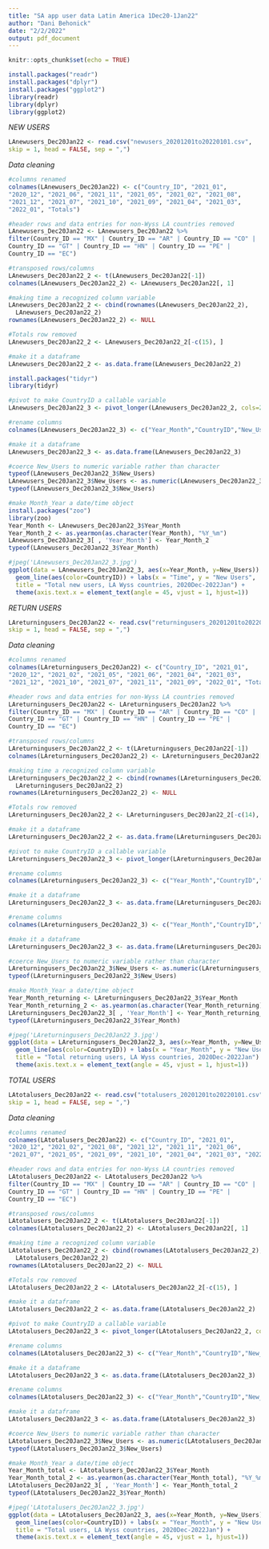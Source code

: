 ```yaml
---
title: "SA app user data Latin America 1Dec20-1Jan22"
author: "Dani Behonick"
date: "2/2/2022"
output: pdf_document
---
```


```r
knitr::opts_chunk$set(echo = TRUE)
```

```r
install.packages("readr")
install.packages("dplyr")
install.packages("ggplot2")
library(readr)
library(dplyr)
library(ggplot2)
```
*NEW USERS*
```r
LAnewusers_Dec20Jan22 <- read.csv("newusers_20201201to20220101.csv",
skip = 1, head = FALSE, sep = ",")
```

*Data cleaning*
```r
#columns renamed
colnames(LAnewusers_Dec20Jan22) <- c("Country_ID", "2021_01",
"2020_12", "2021_06", "2021_11", "2021_05", "2021_02", "2021_08",
"2021_12", "2021_07", "2021_10", "2021_09", "2021_04", "2021_03",
"2022_01", "Totals")

#header rows and data entries for non-Wyss LA countries removed
LAnewusers_Dec20Jan22 <- LAnewusers_Dec20Jan22 %>%
filter(Country_ID == "MX" | Country_ID == "AR" | Country_ID == "CO" |
Country_ID == "GT" | Country_ID == "HN" | Country_ID == "PE" |
Country_ID == "EC")

#transposed rows/columns
LAnewusers_Dec20Jan22_2 <- t(LAnewusers_Dec20Jan22[-1])
colnames(LAnewusers_Dec20Jan22_2) <- LAnewusers_Dec20Jan22[, 1]

#making time a recognized column variable
LAnewusers_Dec20Jan22_2 <- cbind(rownames(LAnewusers_Dec20Jan22_2), 
  LAnewusers_Dec20Jan22_2)
rownames(LAnewusers_Dec20Jan22_2) <- NULL

#Totals row removed
LAnewusers_Dec20Jan22_2 <- LAnewusers_Dec20Jan22_2[-c(15), ]

#make it a dataframe
LAnewusers_Dec20Jan22_2 <- as.data.frame(LAnewusers_Dec20Jan22_2)
```

```r
install.packages("tidyr")
library(tidyr)
```
```r
#pivot to make CountryID a callable variable
LAnewusers_Dec20Jan22_3 <- pivot_longer(LAnewusers_Dec20Jan22_2, cols=2:8, names_to = "Country", values_to = "New_users")

#rename columns
colnames(LAnewusers_Dec20Jan22_3) <- c("Year_Month","CountryID","New_Users")

#make it a dataframe
LAnewusers_Dec20Jan22_3 <- as.data.frame(LAnewusers_Dec20Jan22_3)
```

```r
#coerce New_Users to numeric variable rather than character
typeof(LAnewusers_Dec20Jan22_3$New_Users)
LAnewusers_Dec20Jan22_3$New_Users <- as.numeric(LAnewusers_Dec20Jan22_3$New_Users)
typeof(LAnewusers_Dec20Jan22_3$New_Users)

#make Month_Year a date/time object
install.packages("zoo")
library(zoo)
Year_Month <- LAnewusers_Dec20Jan22_3$Year_Month
Year_Month_2 <- as.yearmon(as.character(Year_Month), "%Y_%m")
LAnewusers_Dec20Jan22_3[ , 'Year_Month'] <- Year_Month_2
typeof(LAnewusers_Dec20Jan22_3$Year_Month)
```


```r
#jpeg('LAnewusers_Dec20Jan22_3.jpg')
ggplot(data = LAnewusers_Dec20Jan22_3, aes(x=Year_Month, y=New_Users)) + 
  geom_line(aes(color=CountryID)) + labs(x = "Time", y = "New Users", 
  title = "Total new users, LA Wyss countries, 2020Dec-2022Jan") + 
  theme(axis.text.x = element_text(angle = 45, vjust = 1, hjust=1))
```
*RETURN USERS*
```r
LAreturningusers_Dec20Jan22 <- read.csv("returningusers_20201201to20220101.csv",
skip = 1, head = FALSE, sep = ",")
```

*Data cleaning*
```r
#columns renamed
colnames(LAreturningusers_Dec20Jan22) <- c("Country_ID", "2021_01",
"2020_12", "2021_02", "2021_05", "2021_06", "2021_04", "2021_03",
"2021_12", "2021_10", "2021_07", "2021_11", "2021_09", "2022_01", "Totals")

#header rows and data entries for non-Wyss LA countries removed
LAreturningusers_Dec20Jan22 <- LAreturningusers_Dec20Jan22 %>%
filter(Country_ID == "MX" | Country_ID == "AR" | Country_ID == "CO" |
Country_ID == "GT" | Country_ID == "HN" | Country_ID == "PE" |
Country_ID == "EC")

#transposed rows/columns
LAreturningusers_Dec20Jan22_2 <- t(LAreturningusers_Dec20Jan22[-1])
colnames(LAreturningusers_Dec20Jan22_2) <- LAreturningusers_Dec20Jan22[, 1]

#making time a recognized column variable
LAreturningusers_Dec20Jan22_2 <- cbind(rownames(LAreturningusers_Dec20Jan22_2), 
  LAreturningusers_Dec20Jan22_2)
rownames(LAreturningusers_Dec20Jan22_2) <- NULL

#Totals row removed
LAreturningusers_Dec20Jan22_2 <- LAreturningusers_Dec20Jan22_2[-c(14), ]

#make it a dataframe
LAreturningusers_Dec20Jan22_2 <- as.data.frame(LAreturningusers_Dec20Jan22_2)

#pivot to make CountryID a callable variable
LAreturningusers_Dec20Jan22_3 <- pivot_longer(LAreturningusers_Dec20Jan22_2, cols=2:8, names_to = "Country", values_to = "New_users")

#rename columns
colnames(LAreturningusers_Dec20Jan22_3) <- c("Year_Month","CountryID","New_Users")

#make it a dataframe
LAreturningusers_Dec20Jan22_3 <- as.data.frame(LAreturningusers_Dec20Jan22_3)

#rename columns
colnames(LAreturningusers_Dec20Jan22_3) <- c("Year_Month","CountryID","New_Users")

#make it a dataframe
LAreturningusers_Dec20Jan22_3 <- as.data.frame(LAreturningusers_Dec20Jan22_3)

#coerce New_Users to numeric variable rather than character
LAreturningusers_Dec20Jan22_3$New_Users <- as.numeric(LAreturningusers_Dec20Jan22_3$New_Users)
typeof(LAreturningusers_Dec20Jan22_3$New_Users)

#make Month_Year a date/time object
Year_Month_returning <- LAreturningusers_Dec20Jan22_3$Year_Month
Year_Month_returning_2 <- as.yearmon(as.character(Year_Month_returning), "%Y_%m")
LAreturningusers_Dec20Jan22_3[ , 'Year_Month'] <- Year_Month_returning_2
typeof(LAreturningusers_Dec20Jan22_3$Year_Month)

#jpeg('LAreturningusers_Dec20Jan22_3.jpg')
ggplot(data = LAreturningusers_Dec20Jan22_3, aes(x=Year_Month, y=New_Users)) + 
  geom_line(aes(color=CountryID)) + labs(x = "Year_Month", y = "New Users", 
  title = "Total returning users, LA Wyss countries, 2020Dec-2022Jan") + 
  theme(axis.text.x = element_text(angle = 45, vjust = 1, hjust=1))
```

*TOTAL USERS*
```r
LAtotalusers_Dec20Jan22 <- read.csv("totalusers_20201201to20220101.csv",
skip = 1, head = FALSE, sep = ",")
```

*Data cleaning*
```r
#columns renamed
colnames(LAtotalusers_Dec20Jan22) <- c("Country_ID", "2021_01",
"2020_12", "2021_02", "2021_08", "2021_12", "2021_11", "2021_06",
"2021_07", "2021_05", "2021_09", "2021_10", "2021_04", "2021_03", "2022_01", "Totals")

#header rows and data entries for non-Wyss LA countries removed
LAtotalusers_Dec20Jan22 <- LAtotalusers_Dec20Jan22 %>%
filter(Country_ID == "MX" | Country_ID == "AR" | Country_ID == "CO" |
Country_ID == "GT" | Country_ID == "HN" | Country_ID == "PE" |
Country_ID == "EC")

#transposed rows/columns
LAtotalusers_Dec20Jan22_2 <- t(LAtotalusers_Dec20Jan22[-1])
colnames(LAtotalusers_Dec20Jan22_2) <- LAtotalusers_Dec20Jan22[, 1]

#making time a recognized column variable
LAtotalusers_Dec20Jan22_2 <- cbind(rownames(LAtotalusers_Dec20Jan22_2), 
  LAtotalusers_Dec20Jan22_2)
rownames(LAtotalusers_Dec20Jan22_2) <- NULL

#Totals row removed
LAtotalusers_Dec20Jan22_2 <- LAtotalusers_Dec20Jan22_2[-c(15), ]

#make it a dataframe
LAtotalusers_Dec20Jan22_2 <- as.data.frame(LAtotalusers_Dec20Jan22_2)

#pivot to make CountryID a callable variable
LAtotalusers_Dec20Jan22_3 <- pivot_longer(LAtotalusers_Dec20Jan22_2, cols=2:8, names_to = "Country", values_to = "New_users")

#rename columns
colnames(LAtotalusers_Dec20Jan22_3) <- c("Year_Month","CountryID","New_Users")

#make it a dataframe
LAtotalusers_Dec20Jan22_3 <- as.data.frame(LAtotalusers_Dec20Jan22_3)

#rename columns
colnames(LAtotalusers_Dec20Jan22_3) <- c("Year_Month","CountryID","New_Users")

#make it a dataframe
LAtotalusers_Dec20Jan22_3 <- as.data.frame(LAtotalusers_Dec20Jan22_3)

#coerce New_Users to numeric variable rather than character
LAtotalusers_Dec20Jan22_3$New_Users <- as.numeric(LAtotalusers_Dec20Jan22_3$New_Users)
typeof(LAtotalusers_Dec20Jan22_3$New_Users)

#make Month_Year a date/time object
Year_Month_total <- LAtotalusers_Dec20Jan22_3$Year_Month
Year_Month_total_2 <- as.yearmon(as.character(Year_Month_total), "%Y_%m")
LAtotalusers_Dec20Jan22_3[ , 'Year_Month'] <- Year_Month_total_2
typeof(LAtotalusers_Dec20Jan22_3$Year_Month)

#jpeg('LAtotalusers_Dec20Jan22_3.jpg')
ggplot(data = LAtotalusers_Dec20Jan22_3, aes(x=Year_Month, y=New_Users)) + 
  geom_line(aes(color=CountryID)) + labs(x = "Year_Month", y = "New Users", 
  title = "Total users, LA Wyss countries, 2020Dec-2022Jan") + 
  theme(axis.text.x = element_text(angle = 45, vjust = 1, hjust=1))
```


